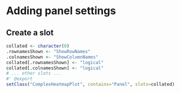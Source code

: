 # Adding panel settings {#add-panel-setting}

## Create a slot

```r
collated <- character(0)
.rownamesShown <- "ShowRowNames"
.colnamesShown <- "ShowColumnNames"
collated[.rownamesShown] <- "logical"
collated[.colnamesShown] <- "logical"
# ... other slots ...
#' @export
setClass("ComplexHeatmapPlot", contains="Panel", slots=collated)
```
